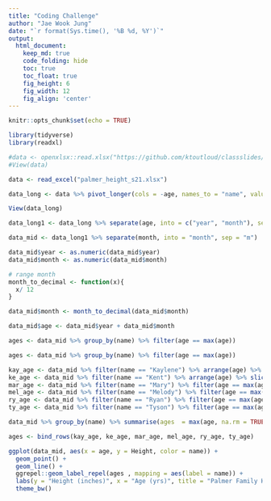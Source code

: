 ```yaml
---
title: "Coding Challenge"
author: "Jae Wook Jung"
date: "`r format(Sys.time(), '%B %d, %Y')`"
output:
  html_document:  
    keep_md: true
    code_folding: hide
    toc: true
    toc_float: true
    fig_height: 6
    fig_width: 12
    fig_align: 'center'
---
```


```r
knitr::opts_chunk$set(echo = TRUE)
```

```r
library(tidyverse)
library(readxl)

#data <- openxlsx::read.xlsx("https://github.com/ktoutloud/classslides/blob/master/math335/data/palmer_height_s21.xlsx?raw=true")
#View(data)

data <- read_excel("palmer_height_s21.xlsx")

data_long <- data %>% pivot_longer(cols = -age, names_to = "name", values_to = "Height")

View(data_long)

data_long1 <- data_long %>% separate(age, into = c("year", "month"), sep = c("y", "m"))

data_mid <- data_long1 %>% separate(month, into = "month", sep = "m")

data_mid$year <- as.numeric(data_mid$year)
data_mid$month <- as.numeric(data_mid$month)

# range month
month_to_decimal <- function(x){
  x/ 12
}

data_mid$month <- month_to_decimal(data_mid$month)

data_mid$age <- data_mid$year + data_mid$month

ages <- data_mid %>% group_by(name) %>% filter(age == max(age))

ages <- data_mid %>% group_by(name) %>% filter(age == max(age))

kay_age <- data_mid %>% filter(name == "Kaylene") %>% arrange(age) %>% slice(n())
ke_age <- data_mid %>% filter(name == "Kent") %>% arrange(age) %>% slice(n())
mar_age <- data_mid %>% filter(name == "Mary") %>% filter(age == max(age))
mel_age <- data_mid %>% filter(name == "Melody") %>% filter(age == max(age))
ry_age <- data_mid %>% filter(name == "Ryan") %>% filter(age == max(age))
ty_age <- data_mid %>% filter(name == "Tyson") %>% filter(age == max(age))

data_mid %>% group_by(name) %>% summarise(ages  = max(age, na.rm = TRUE))

ages <- bind_rows(kay_age, ke_age, mar_age, mel_age, ry_age, ty_age)

ggplot(data_mid, aes(x = age, y = Height, color = name)) +
  geom_point() +
  geom_line() +
  ggrepel::geom_label_repel(ages , mapping = aes(label = name)) +
  labs(y = "Height (inches)", x = "Age (yrs)", title = "Palmer Family Height by Age") +
  theme_bw()
```

